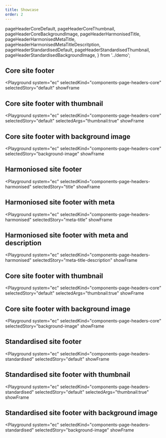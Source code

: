 ```yaml
---
title: Showcase
order: 2
---
```



  pageHeaderCoreDefault,
  pageHeaderCoreThumbnail,
  pageHeaderCoreBackgroundImage,
  pageHeaderHarmonisedTitle,
  pageHeaderHarmonisedMetaTitle,
  pageHeaderHarmonisedMetaTitleDescritption,
  pageHeaderStandardisedDefault,
  pageHeaderStandardisedThumbnail,
  pageHeaderStandardisedBackgroundImage,
} from '../demo';

## Core site footer

<Playground
  system="ec"
  selectedKind="components-page-headers-core"
  selectedStory="default"
  showFrame
>
  <Html markup={pageHeaderCoreDefault} />
</Playground>

## Core site footer with thumbnail

<Playground
  system="ec"
  selectedKind="components-page-headers-core"
  selectedStory="default"
  selectedArgs="thumbnail:true"
  showFrame
>
  <Html markup={pageHeaderCoreThumbnail} />
</Playground>

## Core site footer with background image

<Playground
  system="ec"
  selectedKind="components-page-headers-core"
  selectedStory="background-image"
  showFrame
>
  <Html markup={pageHeaderCoreBackgroundImage} />
</Playground>

## Harmoniosed site footer

<Playground
  system="ec"
  selectedKind="components-page-headers-harmonised"
  selectedStory="title"
  showFrame
>
  <Html markup={pageHeaderHarmonisedTitle} />
</Playground>

## Harmoniosed site footer with meta

<Playground
  system="ec"
  selectedKind="components-page-headers-harmonised"
  selectedStory="meta-title"
  showFrame
>
  <Html markup={pageHeaderHarmonisedMetaTitle} />
</Playground>

## Harmoniosed site footer with meta and description

<Playground
  system="ec"
  selectedKind="components-page-headers-harmonised"
  selectedStory="meta-title-description"
  showFrame
>
  <Html markup={pageHeaderHarmonisedMetaTitleDescription} />
</Playground>

## Core site footer with thumbnail

<Playground
  system="ec"
  selectedKind="components-page-headers-core"
  selectedStory="default"
  selectedArgs="thumbnail:true"
  showFrame
>
  <Html markup={pageHeaderCoreThumbnail} />
</Playground>

## Core site footer with background image

<Playground
  system="ec"
  selectedKind="components-page-headers-core"
  selectedStory="background-image"
  showFrame
>
  <Html markup={pageHeaderCoreBackgroundImage} />
</Playground>

## Standardised site footer

<Playground
  system="ec"
  selectedKind="components-page-headers-standardised"
  selectedStory="default"
  showFrame
>
  <Html markup={pageHeaderStandardisedDefault} />
</Playground>

## Standardised site footer with thumbnail

<Playground
  system="ec"
  selectedKind="components-page-headers-standardised"
  selectedStory="default"
  selectedArgs="thumbnail:true"
  showFrame
>
  <Html markup={pageHeaderStandardisedThumbnail} />
</Playground>

## Standardised site footer with background image

<Playground
  system="ec"
  selectedKind="components-page-headers-standardised"
  selectedStory="background-image"
  showFrame
>
  <Html markup={pageHeaderStandardisedBackgroundImage} />
</Playground>

